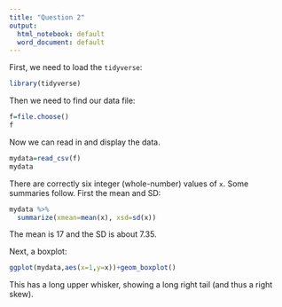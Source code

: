 ```yaml
---
title: "Question 2"
output:
  html_notebook: default
  word_document: default
---
```


First, we need to load the `tidyverse`:

```r
library(tidyverse)
```

Then we need to find our data file:

```r
f=file.choose()
f
```

Now we can read in and display the data.

```r
mydata=read_csv(f)
mydata
```

There are correctly six integer (whole-number) values of `x`. Some summaries follow. First the mean and SD:

```r
mydata %>% 
  summarize(xmean=mean(x), xsd=sd(x))
```

The mean is 17 and the SD is about 7.35.

Next, a boxplot:

```r
ggplot(mydata,aes(x=1,y=x))+geom_boxplot()
```

This has a long upper whisker, showing a long right tail (and thus a right skew).
